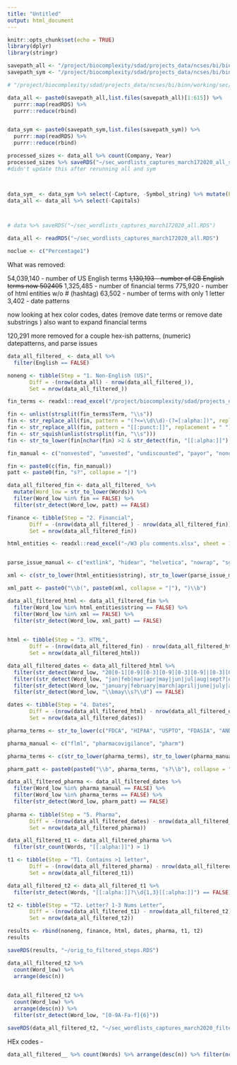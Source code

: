 ```yaml
---
title: "Untitled"
output: html_document
---
```


```r
knitr::opts_chunk$set(echo = TRUE)
library(dplyr)
library(stringr)
```



```r

savepath_all <- "/project/biocomplexity/sdad/projects_data/ncses/bi/binn/working/sec/sec_wordlists_captures_march2020/"
savepath_sym <- "/project/biocomplexity/sdad/projects_data/ncses/bi/binn/working/sec/sec_wordlists_captures_sym_march2020/"

# "/project/biocomplexity/sdad/projects_data/ncses/bi/binn/working/sec/sec_wordlists_captures_march2020/"

data_all <- paste0(savepath_all,list.files(savepath_all)[1:615]) %>%
  purrr::map(readRDS) %>% 
  purrr::reduce(rbind)


data_sym <- paste0(savepath_sym,list.files(savepath_sym)) %>%
  purrr::map(readRDS) %>% 
  purrr::reduce(rbind)

processed_sizes <- data_all %>% count(Company, Year)
processed_sizes %>% saveRDS("~/sec_wordlists_captures_march172020_all_sizes.RDS") 
#didn't update this after rerunning all and sym



data_sym_ <- data_sym %>% select(-Capture, -Symbol_string) %>% mutate(English = FALSE, Words = Word) %>% select(-Word)
data_all <- data_all %>% select(-Capitals)



# data %>% saveRDS("~/sec_wordlists_captures_march172020_all.RDS")

```

```r
data_all <- readRDS("~/sec_wordlists_captures_march172020_all.RDS")
```


```r
noclue <- c("Percentage1")
```

What was removed: 

54,039,140 - number of US English terms
~~1,130,193 - number of GB English terms now 502405~~
1,325,485 - number of financial terms
775,920 - number of html entities  w/o # (hashtag)
63,502 - number of terms with only 1 letter 
3,402 - date patterns

 
now looking at hex color codes, dates (remove date terms or remove date substrings )
also want to expand financial terms

120,291 more removed for a couple hex-ish patterns, (numeric) datepatterns, and parse issues


```r
data_all_filtered_ <- data_all %>% 
  filter(English == FALSE)

noneng <- tibble(Step = "1. Non-English (US)",
       Diff = -(nrow(data_all) - nrow(data_all_filtered_)),
       Set = nrow(data_all_filtered_))
```

```r

fin_terms <- readxl::read_excel("/project/biocomplexity/sdad/projects_data/ncses/bi/binn/original/investopedia_financial_terms_march122020.xlsx")

fin <- unlist(strsplit(fin_terms$Term, "\\s"))
fin <- str_replace_all(fin, pattern = "(?<=\\d\\d)-(?=[:alpha:])", replacement = "")
fin <- str_replace_all(fin, pattern = "[[:punct:]]", replacement = " ")
fin <- str_squish(unlist(strsplit(fin, "\\s")))
fin <- str_to_lower(fin[nchar(fin) >2 & str_detect(fin, "[[:alpha:]]") == TRUE & hunspell::hunspell_check(fin) == FALSE])

fin_manual <- c("nonvested", "unvested", "undiscounted", "payor", "nonoperating", "noncash", "indemnitee", "(non)?cancelable", "cancelable", "joinder", "uspto", "nonemployee", "recordkeeping", "incurrence", "iso4217", "level[123]", "unaudited")

fin <- paste0(c(fin, fin_manual))
patt <- paste0(fin, "s?", collapse = "|")

data_all_filtered_fin <- data_all_filtered_ %>% 
  mutate(Word_low = str_to_lower(Words)) %>% 
  filter(Word_low %in% fin == FALSE) %>%
  filter(str_detect(Word_low, patt) == FALSE) 

finance <- tibble(Step = "2. Financial", 
       Diff = -(nrow(data_all_filtered_) - nrow(data_all_filtered_fin)),
       Set = nrow(data_all_filtered_fin))
```


```r

html_entities <- readxl::read_excel("~/W3 plu comments.xlsx", sheet = 1) %>% mutate(string = str_remove(str_to_lower(Name), ";"))


parse_issue_manual <- c("extlink", "hidear", "helvetica", "nowrap", "sgml", "extlink",  "nump", "XBRL", "Arial", "Helvetica", "P10Y", "x2014",  "nbsp", "x2019", "x201...", "CFF0FC", "FFFFFF", "f0f0f0", "D9D9D9", "f0f9ee","ffffff", "P15Y", "P12M", "P30D", "x201C", "x201D", "x2022", "P24M", "innerHTML", "P24M", "P6Y3M", "P5Y6M", "P2Y6M", "xmltruetrueXML", "sgml", "xbrl", "xbrli","html", "cceeff", "D9D9D9", "f0f9ee", "CCEEFF", "Html", "Namespace", "dddddd", "d8d8d8", "CCECFF", "E6E7E8", "ccffcc", "B7DEE8", "cccccc", "c0c0c0", "CCFFCC", "BDD7EE", "bfe4ff", "webkit", "windowtext", "ARIAL", "ROWSHADECOLOR", "xbrldi","nowrap", "Calibri", "nonnum")

xml <- c(str_to_lower(html_entities$string), str_to_lower(parse_issue_manual))

xml_patt <- paste0("\\b(", paste0(xml, collapse = "|"), ")\\b")

data_all_filtered_html <- data_all_filtered_fin %>%  
  filter(Word_low %in% html_entities$string == FALSE) %>% 
  filter(Word_low %in% xml == FALSE) %>%
  filter(str_detect(Word_low, xml_patt) == FALSE)
  

html <- tibble(Step = "3. HTML", 
       Diff = -(nrow(data_all_filtered_fin) - nrow(data_all_filtered_html)),
       Set = nrow(data_all_filtered_html))

```

```r
data_all_filtered_dates <- data_all_filtered_html %>% 
  filter(str_detect(Word_low, "20[0-1][0-9][0-3][0-9][0-3][0-9]|[0-3][0-9][0-3][0-9]20[0-1][0-9]") == FALSE) %>% 
  filter((str_detect(Word_low, "jan|feb|mar|apr|may|jun|jul|aug|sept?|oct|nov|dec") & str_detect(Word_low, "\\d{2,4}")) == FALSE) %>%
  filter(str_detect(Word_low, "january|february|march|april|june|july|august|september|october|november|december") == FALSE) %>% 
  filter(str_detect(Word_low, "\\bmay\\s?\\d") == FALSE)

dates <- tibble(Step = "4. Dates", 
       Diff = -(nrow(data_all_filtered_html) - nrow(data_all_filtered_dates)),
       Set = nrow(data_all_filtered_dates))

```


```r
pharma_terms <- str_to_lower(c("FDCA", "HIPAA", "USPTO", "FDASIA", "ANDA",  "anda", "Anda", "pharmacokinetic", "bioequivalen(t|ce|cy)",  "biosimilar", "biologic", "biopharmaceutical", "biopharma", "therapeutic", "pharmaceutical", "science", "bio", "bioscience", "investigational", "Pharma"))

pharma_manual <- c("flml", "pharmacovigilance", "pharm")

pharma_terms <- c(str_to_lower(pharma_terms), str_to_lower(pharma_manual))

pharm_patt <- paste0(paste0("\\b", pharma_terms, "s?\\b"), collapse = "|")

data_all_filtered_pharma <- data_all_filtered_dates %>%
  filter(Word_low %in% pharma_manual == FALSE) %>%
  filter(Word_low %in% pharma_terms == FALSE) %>% 
  filter(str_detect(Word_low, pharm_patt) == FALSE)
  
pharma <- tibble(Step = "5. Pharma", 
       Diff = -(nrow(data_all_filtered_dates) - nrow(data_all_filtered_pharma)),
       Set = nrow(data_all_filtered_pharma))

```


```r
data_all_filtered_t1 <- data_all_filtered_pharma %>% 
  filter(str_count(Words, "[[:alpha:]]") > 1)

t1 <- tibble(Step = "T1. Contains >1 letter", 
       Diff = -(nrow(data_all_filtered_pharma) - nrow(data_all_filtered_t1)),
       Set = nrow(data_all_filtered_t1))

```

```r
data_all_filtered_t2 <- data_all_filtered_t1 %>% 
  filter(str_detect(Words, "[[:alpha:]]?\\d{1,3}[[:alpha:]]") == FALSE)

t2 <- tibble(Step = "T2. Letter? 1-3 Nums Letter", 
       Diff = -(nrow(data_all_filtered_t1) - nrow(data_all_filtered_t2)),
       Set = nrow(data_all_filtered_t2))


```


```r
results <- rbind(noneng, finance, html, dates, pharma, t1, t2)
results

saveRDS(results, "~/orig_to_filtered_steps.RDS")
```


```r
data_all_filtered_t2 %>% 
  count(Word_low) %>% 
  arrange(desc(n))
  
```

```r
data_all_filtered_t2 %>% 
  count(Word_low) %>% 
  arrange(desc(n)) %>% 
  filter(str_detect(Word_low, "[0-9A-Fa-f]{6}"))
```



```r

saveRDS(data_all_filtered_t2, "~/sec_wordlists_captures_march2020_filtered_march202020.RDS")


```



HEx codes - 
```r
data_all_filtered__ %>% count(Words) %>% arrange(desc(n)) %>% filter(nchar(Words) == 6 & str_detect(Words, "[0-9A-Fa-f]{6}") == TRUE)

```













